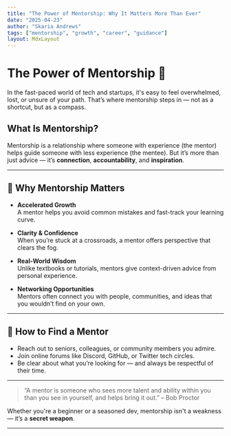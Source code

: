 ```yaml
---
title: "The Power of Mentorship: Why It Matters More Than Ever"
date: "2025-04-23"
author: "Skaria Andrews"
tags: ["mentorship", "growth", "career", "guidance"]
layout: MdxLayout
---
```


# The Power of Mentorship 🌱

In the fast-paced world of tech and startups, it's easy to feel overwhelmed, lost, or unsure of your path. That’s where mentorship steps in — not as a shortcut, but as a compass.

## What Is Mentorship?

Mentorship is a relationship where someone with experience (the mentor) helps guide someone with less experience (the mentee). But it’s more than just advice — it’s **connection**, **accountability**, and **inspiration**.

---

## 🚀 Why Mentorship Matters

- **Accelerated Growth**  
  A mentor helps you avoid common mistakes and fast-track your learning curve.

- **Clarity & Confidence**  
  When you’re stuck at a crossroads, a mentor offers perspective that clears the fog.

- **Real-World Wisdom**  
  Unlike textbooks or tutorials, mentors give context-driven advice from personal experience.

- **Networking Opportunities**  
  Mentors often connect you with people, communities, and ideas that you wouldn’t find on your own.


---

## 🤝 How to Find a Mentor

- Reach out to seniors, colleagues, or community members you admire.
- Join online forums like Discord, GitHub, or Twitter tech circles.
- Be clear about what you’re looking for — and always be respectful of their time.

---

> “A mentor is someone who sees more talent and ability within you than you see in yourself, and helps bring it out.” – Bob Proctor

Whether you're a beginner or a seasoned dev, mentorship isn't a weakness — it’s a **secret weapon**.

---
